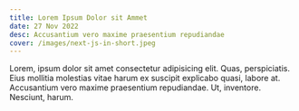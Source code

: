 ```yaml
---
title: Lorem Ipsum Dolor sit Ammet
date: 27 Nov 2022
desc: Accusantium vero maxime praesentium repudiandae
cover: /images/next-js-in-short.jpeg
---
```


Lorem, ipsum dolor sit amet consectetur adipisicing elit. Quas, perspiciatis. Eius mollitia molestias vitae harum ex suscipit explicabo quasi, labore at. Accusantium vero maxime praesentium repudiandae. Ut, inventore. Nesciunt, harum.
